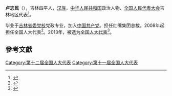 '''卢志民'''（{{bd|1949年||}}），吉林四平人，[[汉族|汉族]]，[[中华人民共和国|中华人民共和国]]政治人物、[[全国人民代表大会|全国人民代表大会]]吉林地区代表<ref>{{cite web|author=新华网|title=第十一届全国人大代表|url=http://news.xinhuanet.com/ziliao/2008-03/03/content_7708230.htm?node=36628|publisher=新华网|accessdate=2014-01-07|archive-date=2014-01-10|archive-url=https://web.archive.org/web/20140110211415/http://news.xinhuanet.com/ziliao/2008-03/03/content_7708230.htm?node=36628|dead-url=no}}</ref>。

毕业于[[吉林省委党校|吉林省委党校]]党政专业，加入[[中国共产党|中国共产党]]。担任红嘴集团总裁。2008年起担任全国人大代表<ref>{{cite news|title=全国人大代表信息-卢志民|url=http://210.82.31.1:8084/delegate/viewDelegate.action?dbid=110473|accessdate=2013-04-05|newspaper=全国人大网|archive-url=https://web.archive.org/web/20140306053910/http://www.npc.gov.cn/delegate/viewDelegate.action?dbid=110473|archive-date=2014-03-06|dead-url=yes}}</ref>。2013年，被选为[[全国人大代表|全国人大代表]]<ref>{{cite news|title=全国人大代表信息-卢志民|url=http://210.82.31.1:8084/delegate/viewDelegate.action?dbid=120471|accessdate=2013-03-28|newspaper=全国人大网|archive-url=https://web.archive.org/web/20140306060121/http://www.npc.gov.cn/delegate/viewDelegate.action?dbid=120471|archive-date=2014-03-06|dead-url=yes}}</ref>。

==參考文獻==
{{reflist}}
{{中国政治人物小作品}}

[[Category:第十二届全国人大代表|Category:第十二届全国人大代表]]
[[Category:第十一届全国人大代表|Category:第十一届全国人大代表]]
